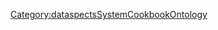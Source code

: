 {{{info|add title=New SystemComponent|edit title=Edit SystemComponent|page name=C<unique number;random;10>}}}

{{FormHeader|SystemComponent}}
{{StandardFormSections}}
{{FormFooter}}

<noinclude>[[Category:dataspectsSystemCookbookOntology]]</noinclude>
